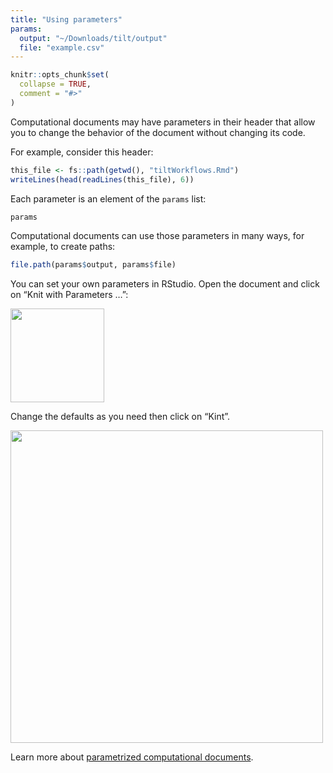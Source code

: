 ```yaml
---
title: "Using parameters"
params: 
  output: "~/Downloads/tilt/output"
  file: "example.csv"
---
```


```r
knitr::opts_chunk$set(
  collapse = TRUE,
  comment = "#>"
)
```

Computational documents may have parameters in their header that allow you to
change the behavior of the document without changing its code.

For example, consider this header:


```r
this_file <- fs::path(getwd(), "tiltWorkflows.Rmd")
writeLines(head(readLines(this_file), 6))
```

Each parameter is an element of the `params` list:

```r
params
```

Computational documents can use those parameters in many ways, for example, to
create paths:

```r
file.path(params$output, params$file)
```

You can set your own parameters in RStudio. Open the document and click on "Knit
with Parameters ...":

<img src=https://github.com/2DegreesInvesting/tiltWorkflows/assets/5856545/afcbe4ee-4ce2-4e0a-a095-0644e915a922 width=150>

Change the defaults as you need then click on "Kint".

<img src=https://github.com/2DegreesInvesting/tiltWorkflows/assets/5856545/7255838b-f410-4c07-9938-2b94c15b18e3 width=500>

Learn more about [parametrized computational documents](https://docs.posit.co/connect/user/param-rmarkdown/).
